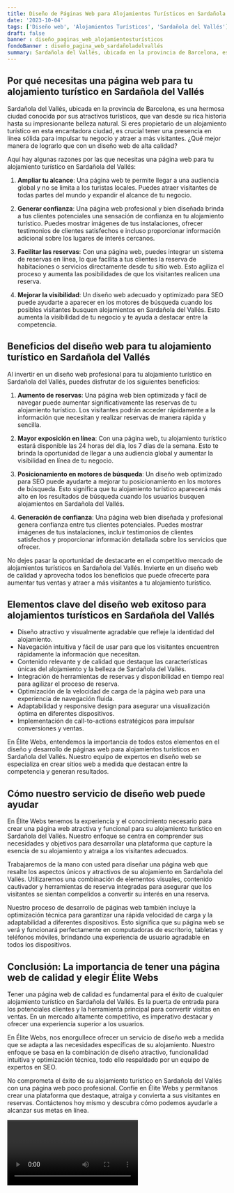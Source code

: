 ```yaml
---
title: Diseño de Páginas Web para Alojamientos Turísticos en Sardañola del Vallés
date: '2023-10-04'
tags: ['Diseño web', 'Alojamientos Turísticos', 'Sardañola del Vallés']
draft: false
banner : diseño_paginas_web_alojamientosturísticos
fondoBanner : diseño_pagina_web_sardañoladelvallés
summary: Sardañola del Vallés, ubicada en la provincia de Barcelona, es una hermosa ciudad conocida por sus atractivos turísticos, que van desde su rica historia hasta su impresionante belleza natural. Si eres propietario de un alojamiento turístico en esta encantadora ciudad, es crucial tener una presencia en línea sólida para impulsar tu negocio y atraer a más visitantes. ¿Qué mejor manera de lograrlo que con un diseño web de alta calidad?
---
```


## Por qué necesitas una página web para tu alojamiento turístico en Sardañola del Vallés

Sardañola del Vallés, ubicada en la provincia de Barcelona, es una hermosa ciudad conocida por sus atractivos turísticos, que van desde su rica historia hasta su impresionante belleza natural. Si eres propietario de un alojamiento turístico en esta encantadora ciudad, es crucial tener una presencia en línea sólida para impulsar tu negocio y atraer a más visitantes. ¿Qué mejor manera de lograrlo que con un diseño web de alta calidad?

Aquí hay algunas razones por las que necesitas una página web para tu alojamiento turístico en Sardañola del Vallés:

1. **Ampliar tu alcance**: Una página web te permite llegar a una audiencia global y no se limita a los turistas locales. Puedes atraer visitantes de todas partes del mundo y expandir el alcance de tu negocio.

2. **Generar confianza**: Una página web profesional y bien diseñada brinda a tus clientes potenciales una sensación de confianza en tu alojamiento turístico. Puedes mostrar imágenes de tus instalaciones, ofrecer testimonios de clientes satisfechos e incluso proporcionar información adicional sobre los lugares de interés cercanos.

3. **Facilitar las reservas**: Con una página web, puedes integrar un sistema de reservas en línea, lo que facilita a tus clientes la reserva de habitaciones o servicios directamente desde tu sitio web. Esto agiliza el proceso y aumenta las posibilidades de que los visitantes realicen una reserva.

4. **Mejorar la visibilidad**: Un diseño web adecuado y optimizado para SEO puede ayudarte a aparecer en los motores de búsqueda cuando los posibles visitantes busquen alojamientos en Sardañola del Vallés. Esto aumenta la visibilidad de tu negocio y te ayuda a destacar entre la competencia.

## Beneficios del diseño web para tu alojamiento turístico en Sardañola del Vallés

Al invertir en un diseño web profesional para tu alojamiento turístico en Sardañola del Vallés, puedes disfrutar de los siguientes beneficios:

1. **Aumento de reservas**: Una página web bien optimizada y fácil de navegar puede aumentar significativamente las reservas de tu alojamiento turístico. Los visitantes podrán acceder rápidamente a la información que necesitan y realizar reservas de manera rápida y sencilla.

2. **Mayor exposición en línea**: Con una página web, tu alojamiento turístico estará disponible las 24 horas del día, los 7 días de la semana. Esto te brinda la oportunidad de llegar a una audiencia global y aumentar la visibilidad en línea de tu negocio.

3. **Posicionamiento en motores de búsqueda**: Un diseño web optimizado para SEO puede ayudarte a mejorar tu posicionamiento en los motores de búsqueda. Esto significa que tu alojamiento turístico aparecerá más alto en los resultados de búsqueda cuando los usuarios busquen alojamientos en Sardañola del Vallés.

4. **Generación de confianza**: Una página web bien diseñada y profesional genera confianza entre tus clientes potenciales. Puedes mostrar imágenes de tus instalaciones, incluir testimonios de clientes satisfechos y proporcionar información detallada sobre los servicios que ofrecer.

No dejes pasar la oportunidad de destacarte en el competitivo mercado de alojamientos turísticos en Sardañola del Vallés. Invierte en un diseño web de calidad y aprovecha todos los beneficios que puede ofrecerte para aumentar tus ventas y atraer a más visitantes a tu alojamiento turístico.

<GifSeo />

<Cta />

## Elementos clave del diseño web exitoso para alojamientos turísticos en Sardañola del Vallés

- Diseño atractivo y visualmente agradable que refleje la identidad del alojamiento.
- Navegación intuitiva y fácil de usar para que los visitantes encuentren rápidamente la información que necesitan.
- Contenido relevante y de calidad que destaque las características únicas del alojamiento y la belleza de Sardañola del Vallés.
- Integración de herramientas de reservas y disponibilidad en tiempo real para agilizar el proceso de reserva.
- Optimización de la velocidad de carga de la página web para una experiencia de navegación fluida.
- Adaptabilidad y responsive design para asegurar una visualización óptima en diferentes dispositivos.
- Implementación de call-to-actions estratégicos para impulsar conversiones y ventas.

En Élite Webs, entendemos la importancia de todos estos elementos en el diseño y desarrollo de páginas web para alojamientos turísticos en Sardañola del Vallés. Nuestro equipo de expertos en diseño web se especializa en crear sitios web a medida que destacan entre la competencia y generan resultados.

## Cómo nuestro servicio de diseño web puede ayudar

En Élite Webs tenemos la experiencia y el conocimiento necesario para crear una página web atractiva y funcional para su alojamiento turístico en Sardañola del Vallés. Nuestro enfoque se centra en comprender sus necesidades y objetivos para desarrollar una plataforma que capture la esencia de su alojamiento y atraiga a los visitantes adecuados.

Trabajaremos de la mano con usted para diseñar una página web que resalte los aspectos únicos y atractivos de su alojamiento en Sardañola del Vallés. Utilizaremos una combinación de elementos visuales, contenido cautivador y herramientas de reserva integradas para asegurar que los visitantes se sientan compelidos a convertir su interés en una reserva.

Nuestro proceso de desarrollo de páginas web también incluye la optimización técnica para garantizar una rápida velocidad de carga y la adaptabilidad a diferentes dispositivos. Esto significa que su página web se verá y funcionará perfectamente en computadoras de escritorio, tabletas y teléfonos móviles, brindando una experiencia de usuario agradable en todos los dispositivos.

## Conclusión: La importancia de tener una página web de calidad y elegir Élite Webs

Tener una página web de calidad es fundamental para el éxito de cualquier alojamiento turístico en Sardañola del Vallés. Es la puerta de entrada para los potenciales clientes y la herramienta principal para convertir visitas en ventas. En un mercado altamente competitivo, es imperativo destacar y ofrecer una experiencia superior a los usuarios.

En Élite Webs, nos enorgullece ofrecer un servicio de diseño web a medida que se adapta a las necesidades específicas de su alojamiento. Nuestro enfoque se basa en la combinación de diseño atractivo, funcionalidad intuitiva y optimización técnica, todo ello respaldado por un equipo de expertos en SEO.

No comprometa el éxito de su alojamiento turístico en Sardañola del Vallés con una página web poco profesional. Confíe en Élite Webs y permítanos crear una plataforma que destaque, atraiga y convierta a sus visitantes en reservas. Contáctenos hoy mismo y descubra cómo podemos ayudarle a alcanzar sus metas en línea.

<Video />

<CtaBot job='Alojamientos Turísticos' city='Sardañola del Vallés'/>

<Gmaps query='Sardañola del Vallés+españa+maps' />